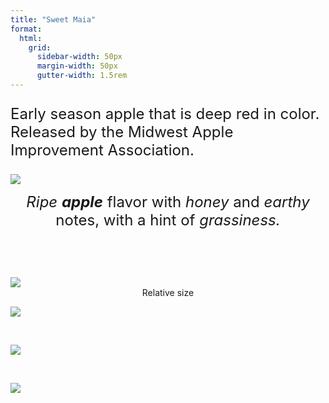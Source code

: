 ```yaml
---
title: "Sweet Maia"
format:
  html: 
    grid:
      sidebar-width: 50px
      margin-width: 50px
      gutter-width: 1.5rem
---
```


:::{style="font-size: x-large;"}
Early season apple that is deep red in color. Released by the Midwest Apple Improvement Association.  
:::

::: grid
::: g-col-5

![](img/transparentapples/maia-crop.png)

:::{style="font-size: x-large;"}
<center><i> Ripe</i> <i><b>apple</b></i> flavor with <i>honey</i> and <i>earthy</i> notes, with a hint of <i>grassiness.</i></center><br>
:::

![](img/maia-crop.jpg)
<center>Relative size</center>

:::

::: g-col-5

![](img/websitefigs/Apple_Sweet Maia.svg)

<br>

![](img/flavfigs/flavor_plot_Sweet Maia.svg)

<br>

![](img/likingfigs/Liking_Sweet Maia.svg)
:::
:::